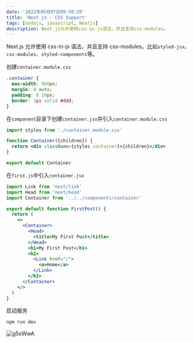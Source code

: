 ```yaml
---
date: '2022年05月07日09:50:20'
title: 'Next.js - CSS Support'
tags: [nodejs, javascript, Nextjs]
description: Next.js允许使用css-in-js语法，并且支持css-modules。
---
```


Next.js 允许使用 css-in-js 语法，并且支持 css-modules。比如`styled-jsx`、`css-modules`、`styled-components`等。

创建`container.module.css`

```css
.container {
  max-width: 960px;
  margin: 0 auto;
  padding: 0 20px;
  border: 1px solid #ddd;
}
```

在`component`目录下创建`container.jsx`并引入`container.module.css`

```jsx
import styles from './container.module.css'

function Container({children}) {
  return <div className={styles.container}>{children}</div>
}

export default Container
```

在`first.js`中引入`container.jsx`

```jsx
import Link from 'next/link'
import Head from 'next/head'
import Container from '../../components/container'

export default function FirstPost() {
  return (
    <>
      <Container>
        <Head>
          <title>My First Post</title>
        </Head>
        <h1>My First Post</h1>
        <h2>
          <Link href="/">
            <a>Home</a>
          </Link>
        </h2>
      </Container>
    </>
  )
}
```

启动服务

```bash
npm run dev
```

![g5xWwA](https://cdn.jsdelivr.net/gh/manonicu/pics@master/uPic/g5xWwA.png)
